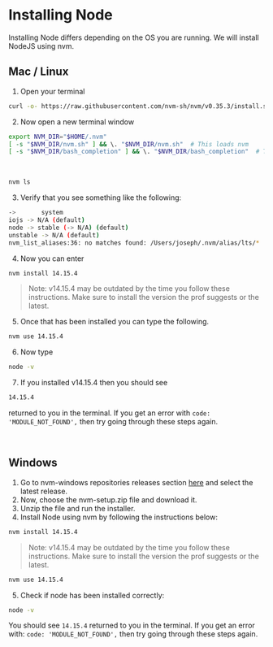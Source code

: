 # Installing Node

Installing Node differs depending on the OS you are running. We will install NodeJS using nvm. 

## Mac / Linux

1. Open your terminal

```bash
curl -o- https://raw.githubusercontent.com/nvm-sh/nvm/v0.35.3/install.sh | bash
```

2. Now open a new terminal window

```bash
export NVM_DIR="$HOME/.nvm"
[ -s "$NVM_DIR/nvm.sh" ] && \. "$NVM_DIR/nvm.sh"  # This loads nvm
[ -s "$NVM_DIR/bash_completion" ] && \. "$NVM_DIR/bash_completion"  # This loads nvm bash_completion
```

<br />

```bash
nvm ls
```

3. Verify that you see something like the following:

```bash
->       system
iojs -> N/A (default)
node -> stable (-> N/A) (default)
unstable -> N/A (default)
nvm_list_aliases:36: no matches found: /Users/joseph/.nvm/alias/lts/*
```

4. Now you can enter 

```bash
nvm install 14.15.4
```

> Note: v14.15.4 may be outdated by the time you follow these instructions. Make sure to install the version the prof suggests or the latest. 
 

5. Once that has been installed you can type the following. 

```bash
nvm use 14.15.4
```

6. Now type 

```bash
node -v
```

7. If you installed v14.15.4 then you should see 

```bash
14.15.4
```

returned to you in the terminal. If you get an error with 
```code: 'MODULE_NOT_FOUND',```
then try going through these steps again. 

<br />

## Windows

1. Go to nvm-windows repositories releases section [here](https://github.com/coreybutler/nvm-windows/releases) and select the latest release.
2. Now, choose the nvm-setup.zip file and download it.
3. Unzip the file and run the installer.
4. Install Node using nvm by following the instructions below: 

```bash
nvm install 14.15.4
```
> Note: v14.15.4 may be outdated by the time you follow these instructions. Make sure to install the version the prof suggests or the latest. 

```bash
nvm use 14.15.4
```

5. Check if node has been installed correctly: 
```bash
node -v
```

You should see ```14.15.4``` returned to you in the terminal. 
If you get an error with:
```code: 'MODULE_NOT_FOUND',```
then try going through these steps again. 

<br />